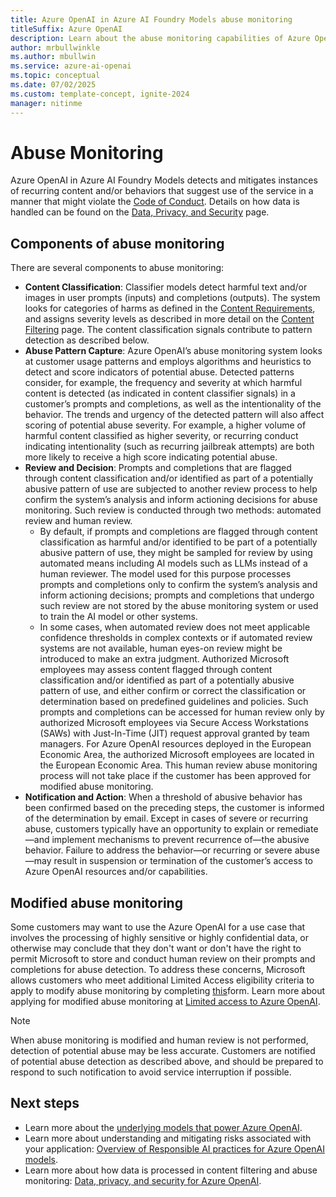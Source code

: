 ```yaml
---
title: Azure OpenAI in Azure AI Foundry Models abuse monitoring
titleSuffix: Azure OpenAI
description: Learn about the abuse monitoring capabilities of Azure OpenAI
author: mrbullwinkle
ms.author: mbullwin
ms.service: azure-ai-openai
ms.topic: conceptual
ms.date: 07/02/2025
ms.custom: template-concept, ignite-2024
manager: nitinme
---
```


# Abuse Monitoring

Azure OpenAI in Azure AI Foundry Models detects and mitigates instances of recurring content and/or behaviors that suggest use of the service in a manner that might violate the [Code of Conduct](https://aka.ms/AI-CoC). Details on how data is handled can be found on the [Data, Privacy, and Security](/azure/ai-foundry/responsible-ai/openai/data-privacy) page.

## Components of abuse monitoring

There are several components to abuse monitoring:

- **Content Classification**: Classifier models detect harmful text and/or images in user prompts (inputs) and completions (outputs). The system looks for categories of harms as defined in the [Content Requirements](/legal/ai-code-of-conduct?context=/azure/ai-services/openai/context/context), and assigns severity levels as described in more detail on the [Content Filtering](/azure/ai-services/openai/concepts/content-filter) page. The content classification signals contribute to pattern detection as described below.  
- **Abuse Pattern Capture**: Azure OpenAI’s abuse monitoring system looks at customer usage patterns and employs algorithms and heuristics to detect and score indicators of potential abuse. Detected patterns consider, for example, the frequency and severity at which harmful content is detected (as indicated in content classifier signals) in a customer’s prompts and completions, as well as the intentionality of the behavior. The trends and urgency of the detected pattern will also affect scoring of potential abuse severity.
    For example, a higher volume of harmful content classified as higher severity, or recurring conduct indicating intentionality (such as recurring jailbreak attempts) are both more likely to receive a high score indicating potential abuse. 
- **Review and Decision**: Prompts and completions that are flagged through content classification and/or identified as part of a potentially abusive pattern of use are subjected to another review process to help confirm the system’s analysis and inform actioning decisions for abuse monitoring. Such review is conducted through two methods: automated review and human review.
    - By default, if prompts and completions are flagged through content classification as harmful and/or identified to be part of a potentially abusive pattern of use, they might be sampled for review by using automated means including AI models such as LLMs instead of a human reviewer. The model used for this purpose processes prompts and completions only to confirm the system’s analysis and inform actioning decisions; prompts and completions that undergo such review are not stored by the abuse monitoring system or used to train the AI model or other systems.
    - In some cases, when automated review does not meet applicable confidence thresholds in complex contexts or if automated review systems are not available, human eyes-on review might be introduced to make an extra judgment. Authorized Microsoft employees may assess content flagged through content classification and/or identified as part of a potentially abusive pattern of use, and either confirm or correct the classification or determination based on predefined guidelines and policies. Such prompts and completions can be accessed for human review only by authorized Microsoft employees via Secure Access Workstations (SAWs) with Just-In-Time (JIT) request approval granted by team managers. For Azure OpenAI resources deployed in the European Economic Area, the authorized Microsoft employees are located in the European Economic Area. This human review abuse monitoring process will not take place if the customer has been approved for modified abuse monitoring. 
- **Notification and Action**: When a threshold of abusive behavior has been confirmed based on the preceding steps, the customer is informed of the determination by email. Except in cases of severe or recurring abuse, customers typically have an opportunity to explain or remediate—and implement mechanisms to prevent recurrence of—the abusive behavior. Failure to address the behavior—or recurring or severe abuse—may result in suspension or termination of the customer’s access to Azure OpenAI resources and/or capabilities.

## Modified abuse monitoring 

Some customers may want to use the Azure OpenAI for a use case that involves the processing of highly sensitive or highly confidential data, or otherwise may conclude that they don't want or don't have the right to permit Microsoft to store and conduct human review on their prompts and completions for abuse detection. To address these concerns, Microsoft allows customers who meet additional Limited Access eligibility criteria to apply to modify abuse monitoring by completing [this](https://customervoice.microsoft.com/Pages/ResponsePage.aspx?id=v4j5cvGGr0GRqy180BHbR7en2Ais5pxKtso_Pz4b1_xUOE9MUTFMUlpBNk5IQlZWWkcyUEpWWEhGOCQlQCN0PWcu)form. Learn more about applying for modified abuse monitoring at [Limited access to Azure OpenAI](/azure/ai-foundry/responsible-ai/openai/limited-access).    

> [!NOTE]
> When abuse monitoring is modified and human review is not performed, detection of potential abuse may be less accurate. Customers are notified of potential abuse detection as described above, and should be prepared to respond to such notification to avoid service interruption if possible.  

## Next steps

- Learn more about the [underlying models that power Azure OpenAI](../concepts/models.md).
- Learn more about understanding and mitigating risks associated with your application: [Overview of Responsible AI practices for Azure OpenAI models](/azure/ai-foundry/responsible-ai/openai/overview).
- Learn more about how data is processed in content filtering and abuse monitoring: [Data, privacy, and security for Azure OpenAI](/azure/ai-foundry/responsible-ai/openai/data-privacy#preventing-abuse-and-harmful-content-generation).
